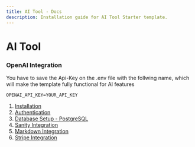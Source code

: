 ```yaml
---
title: AI Tool - Docs
description: Installation guide for AI Tool Starter template.
---
```


# AI Tool

### OpenAI Integration

You have to save the Api-Key on the .env file with the follwing name, which will make the template fully functional for AI features

```
OPENAI_API_KEY=YOUR_API_KEY
```

1. [Installation](/docs/installation)
2. [Authentication](/docs/authentication)
3. [Database Setup - PostgreSQL](/docs/database)
4. [Sanity Integration](/docs/sanity)
5. [Markdown Integration](/docs/markdown)
6. [Stripe Integration](/docs/stripe)
